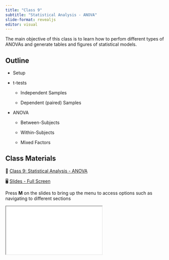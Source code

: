```yaml
---
title: "Class 9"
subtitle: "Statistical Analysis - ANOVA"
slide-format: revealjs
editor: visual
---
```


The main objective of this class is to learn how to perfom different types of ANOVAs and generate tables and figures of statistical models.

## Outline

-   Setup

-   t-tests

    -   Independent Samples

    -   Dependent (paired) Samples

-   ANOVA

    -   Between-Subjects

    -   Within-Subjects

    -   Mixed Factors

## Class Materials

📘 [Class 9: Statistical Analysis - ANOVA](/lectures/lectures-class-9.html)

🖥️ [Slides - Full Screen](/slides/slides-class-9.html){target="_blank"}

Press **M** on the slides to bring up the menu to access options such as navigating to different sections

<div>

```{=html}
<iframe class="slide-deck" src="/slides/slides-class-9.html"></iframe>
```

</div>
